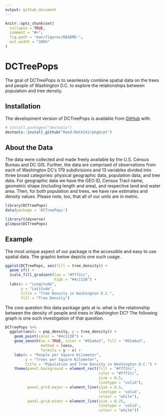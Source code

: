 ```yaml
---
output: github_document
---
```


<!-- README.md is generated from README.Rmd. Please edit that file -->

<!-- You'll still need to render `README.Rmd` regularly, to keep `README.md` up-to-date. `devtools::build_readme()` is handy for this.  -->

```r
knitr::opts_chunk$set(
  collapse = TRUE,
  comment = "#>",
  fig.path = "man/figures/README-",
  out.width = "100%"
)
```

# DCTreePops

<!-- badges: start -->
<!-- badges: end -->

The goal of DCTreePops is to seamlessly combine spatial data on the trees and people of Washington D.C. to explore the relationships between population and tree density. 

## Installation

The development version of DCTreePops is available from [GitHub](https://github.com/) with:

```r
# install.packages("devtools")
devtools::install_github("Reed-Math241/pkgGrpt")
```

## About the Data
The data were collected and made freely available by the U.S. Census Bureau and DC GIS. 
Further, the data are comprised of observations from each of Washington DC's 179 subdivisions and 13 variables divided into three broad categories: physical geographic data, population data, and tree data. For geographic data we have the GEO ID, Census Tract name, geometric shape (including length and area), and respective land and water area. Then, for both population and trees, we have raw estimates and density values. Please note, too, that all of our units are in metric.

```r
library(DCTreePops)
data(package = 'DCTreePops')
```

```r
library(tidyverse)
glimpse(DCTreePops)
```

## Example

The most unique aspect of our package is the accessible and easy to use spatial data. The graphic below depicts one such usage. 
```r
ggplot(DCTreePops, aes(fill = tree_density)) +
  geom_sf() +
  scale_fill_gradient(low = "#fff2cc",
                      high = "#4c1130") +
  labs(x = "Longitude",
       y = "Latitude",
       title = "Tree Density in Washington D.C.",
       fill = "Tree Density")
```

The core question this data package gets at is: what is the relationship between the density of people and trees in Washington DC? The following graph is one such investigation of that question. 

```r
DCTreePops %>%
  ggplot(aes(x = pop_density, y = tree_density)) +
    geom_point(color = "#4c1130") +
    geom_smooth(se = TRUE, color = "#55a6a3", fill = "#55a6a3", 
                method = loess,
                formula = y ~ x) +
    labs(x = "People per Square Kilometer",
         y = "Trees per Square Kilometer",
         title = "Population and Tree Density in Washington D.C.") +
    theme(panel.background = element_rect(fill = "#fff2cc",
                                          color = "#fff2cc",
                                          size = 0.5, 
                                          linetype = "solid"),
          panel.grid.major = element_line(size = 0.5, 
                                          linetype = 'solid',
                                          colour = "white"), 
          panel.grid.minor = element_line(size = 0.25, 
                                          linetype = 'solid',
                                          colour = "white"))
```



